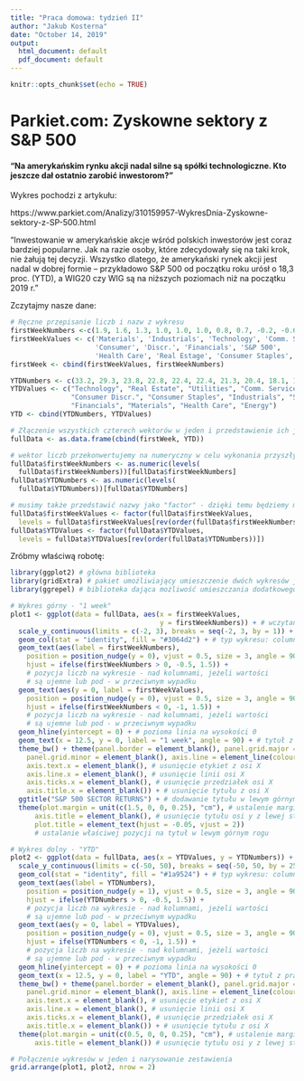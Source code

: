 ```yaml
---
title: "Praca domowa: tydzień II"
author: "Jakub Kosterna"
date: "October 14, 2019"
output:
  html_document: default
  pdf_document: default
---
```


```r
knitr::opts_chunk$set(echo = TRUE)
```

# Parkiet.com: Zyskowne sektory z S&P 500

#### "Na amerykańskim rynku akcji nadal silne są spółki technologiczne. Kto jeszcze dał ostatnio zarobić inwestorom?"

Wykres pochodzi z artykułu:

https://www.parkiet.com/Analizy/310159957-WykresDnia-Zyskowne-sektory-z-SP-500.html

"Inwestowanie w amerykańskie akcje wśród polskich inwestorów jest coraz bardziej popularne. Jak na razie osoby, które zdecydowały się na taki krok, nie żałują tej decyzji. Wszystko dlatego, że amerykański rynek akcji jest nadal w dobrej formie – przykładowo S&P 500 od początku roku urósł o 18,3 proc. (YTD), a WIG20 czy WIG są na niższych poziomach niż na początku 2019 r."

Zczytajmy nasze dane:
```r
# Ręczne przepisanie liczb i nazw z wykresu
firstWeekNumbers <-c(1.9, 1.6, 1.3, 1.0, 1.0, 1.0, 0.8, 0.7, -0.2, -0.6, -0.8, -1.4)
firstWeekValues <- c('Materials', 'Industrials', 'Technology', 'Comm. Services',
                     'Consumer', 'Discr.', 'Financials', 'S&P 500',
                     'Health Care', 'Real Estage', 'Consumer Staples', 'Utitles')
firstWeek <- cbind(firstWeekValues, firstWeekNumbers)

YTDNumbers <- c(33.2, 29.3, 23.8, 22.8, 22.4, 22.4, 21.3, 20.4, 18.1, 15.5, 5.4, 3.8)
YTDValues <- c("Technology", "Real Estate", "Utilities", "Comm. Services",
               "Consumer Discr.", "Consumer Staples", "Industrials", "S&P 500",
               "Financials", "Materials", "Health Care", "Energy")
YTD <- cbind(YTDNumbers, YTDValues)

# Złączenie wszystkich czterech wektorów w jeden i przedstawienie ich jako ramka danych
fullData <- as.data.frame(cbind(firstWeek, YTD))

# wektor liczb przekonwertujemy na numeryczny w celu wykonania przyszłych operacji
fullData$firstWeekNumbers <- as.numeric(levels(
  fullData$firstWeekNumbers))[fullData$firstWeekNumbers]
fullData$YTDNumbers <- as.numeric(levels(
  fullData$YTDNumbers))[fullData$YTDNumbers]

# musimy także przedstawić nazwy jako "factor" - dzięki temu będziemy mieli ustaloną kolejność słupków
fullData$firstWeekValues <- factor(fullData$firstWeekValues,
  levels = fullData$firstWeekValues[rev(order(fullData$firstWeekNumbers))])
fullData$YTDValues <- factor(fullData$YTDValues,
  levels = fullData$YTDValues[rev(order(fullData$YTDNumbers))])
```

Zróbmy właściwą robotę:
```r
library(ggplot2) # główna biblioteka
library(gridExtra) # pakiet umożliwiający umieszczenie dwóch wykresów jeden pod drugim
library(ggrepel) # biblioteka dająca możliwość umieszczania dodatkowego tekstu w dowolnym miejscu

# Wykres górny - "1 week"
plot1 <- ggplot(data = fullData, aes(x = firstWeekValues,
                                     y = firstWeekNumbers)) + # wczytanie danych wejściowych
  scale_y_continuous(limits = c(-2, 3), breaks = seq(-2, 3, by = 1)) + # ustalenie przedzialek
  geom_col(stat = "identity", fill = "#3064d2") + # typ wykresu: columnowy, kolor: niebieski
  geom_text(aes(label = firstWeekNumbers),
    position = position_nudge(y = 0), vjust = 0.5, size = 3, angle = 90,
    hjust = ifelse(firstWeekNumbers > 0, -0.5, 1.5)) +
    # pozycja liczb na wykresie - nad kolumnami, jeżeli wartości
    # są ujemne lub pod - w przeciwnym wypadku
  geom_text(aes(y = 0, label = firstWeekValues),
    position = position_nudge(y = 0), vjust = 0.5, size = 3, angle = 90,
    hjust = ifelse(firstWeekNumbers < 0, -1, 1.5)) +
    # pozycja liczb na wykresie - nad kolumnami, jeżeli wartości
    # są ujemne lub pod - w przeciwnym wypadku
  geom_hline(yintercept = 0) + # pozioma linia na wysokości 0
  geom_text(x = 12.5, y = 0, label = "1 week", angle = 90) + # tytuł z prawej strony
  theme_bw() + theme(panel.border = element_blank(), panel.grid.major = element_blank(),
    panel.grid.minor = element_blank(), axis.line = element_line(colour = "black"), # białe tło
    axis.text.x = element_blank(), # usunięcie etykiet z osi X
    axis.line.x = element_blank(), # usunięcie linii osi X
    axis.ticks.x = element_blank(), # usunięcie przedziałek osi X
    axis.title.x = element_blank()) + # usunięcie tytułu z osi X
  ggtitle("S&P 500 SECTOR RETURNS") + # dodawanie tytułu w lewym górnym rogu
  theme(plot.margin = unit(c(1.5, 0, 0, 0.25), "cm"), # ustalenie marginesów
      axis.title = element_blank(), # usunięcie tytułu osi y z lewej strony
      plot.title = element_text(hjust = -0.05, vjust = 2))
      # ustalanie właściwej pozycji na tytuł w lewym górnym rogu

# Wykres dolny - "YTD"
plot2 <- ggplot(data = fullData, aes(x = YTDValues, y = YTDNumbers)) + # wczytanie danych wejściowych
  scale_y_continuous(limits = c(-50, 50), breaks = seq(-50, 50, by = 25)) + # ustalenie przedzialek
  geom_col(stat = "identity", fill = "#1a9524") + # typ wykresu: columnowy, kolor: zielony
  geom_text(aes(label = YTDNumbers),
    position = position_nudge(y = 1), vjust = 0.5, size = 3, angle = 90,
    hjust = ifelse(YTDNumbers > 0, -0.5, 1.5)) +
    # pozycja liczb na wykresie - nad kolumnami, jeżeli wartości
    # są ujemne lub pod - w przeciwnym wypadku
  geom_text(aes(y = 0, label = YTDValues),
    position = position_nudge(y = 0), vjust = 0.5, size = 3, angle = 90,
    hjust = ifelse(YTDNumbers < 0, -1, 1.5)) +
    # pozycja liczb na wykresie - nad kolumnami, jeżeli wartości
    # są ujemne lub pod - w przeciwnym wypadku
  geom_hline(yintercept = 0) + # pozioma linia na wysokości 0
  geom_text(x = 12.5, y = 0, label = "YTD", angle = 90) + # tytuł z prawej strony
  theme_bw() + theme(panel.border = element_blank(), panel.grid.major = element_blank(),
    panel.grid.minor = element_blank(), axis.line = element_line(colour = "black"), # białe tło
    axis.text.x = element_blank(), # usunięcie etykiet z osi X
    axis.line.x = element_blank(), # usunięcie linii osi X
    axis.ticks.x = element_blank(), # usunięcie przedziałek osi X
    axis.title.x = element_blank()) + # usunięcie tytułu z osi X
  theme(plot.margin = unit(c(0.5, 0, 0, 0.25), "cm"), # ustalenie marginesów
      axis.title = element_blank()) # usunięcie tytułu osi y z lewej strony

# Połączenie wykresów w jeden i narysowanie zestawienia
grid.arrange(plot1, plot2, nrow = 2)
```